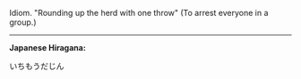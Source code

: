 Idiom. "Rounding up the herd with one throw" (To arrest everyone in a group.)
----
'''Japanese Hiragana: '''

いちもうだじん